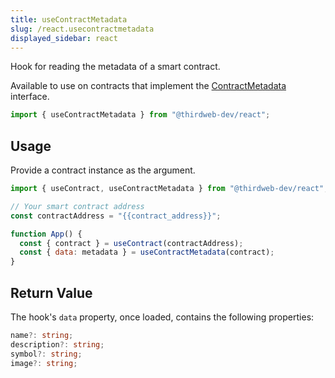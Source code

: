 ```yaml
---
title: useContractMetadata
slug: /react.usecontractmetadata
displayed_sidebar: react
---
```



Hook for reading the metadata of a smart contract.

Available to use on contracts that implement the [ContractMetadata](/contractkit/extension-contracts/contractmetadata)
interface.

```jsx
import { useContractMetadata } from "@thirdweb-dev/react";
```

## Usage

Provide a contract instance as the argument.

```jsx
import { useContract, useContractMetadata } from "@thirdweb-dev/react";

// Your smart contract address
const contractAddress = "{{contract_address}}";

function App() {
  const { contract } = useContract(contractAddress);
  const { data: metadata } = useContractMetadata(contract);
}
```

## Return Value

The hook's `data` property, once loaded, contains the following properties:

```ts
name?: string;
description?: string;
symbol?: string;
image?: string;
```
